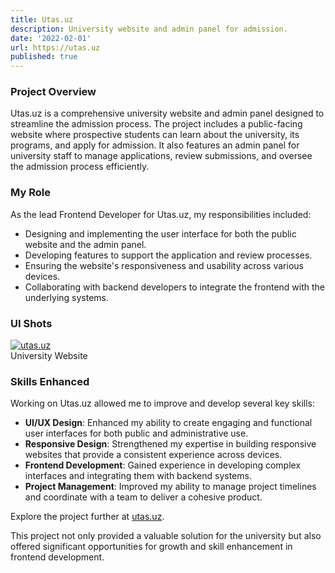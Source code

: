 ```yaml
---
title: Utas.uz
description: University website and admin panel for admission.
date: '2022-02-01'
url: https://utas.uz
published: true
---
```


### Project Overview
Utas.uz is a comprehensive university website and admin panel designed to streamline the admission process. The project includes a public-facing website where prospective students can learn about the university, its programs, and apply for admission. It also features an admin panel for university staff to manage applications, review submissions, and oversee the admission process efficiently.

### My Role
As the lead Frontend Developer for Utas.uz, my responsibilities included:
- Designing and implementing the user interface for both the public website and the admin panel.
- Developing features to support the application and review processes.
- Ensuring the website's responsiveness and usability across various devices.
- Collaborating with backend developers to integrate the frontend with the underlying systems.

### UI Shots
[![utas.uz](/images/utas.png)](https://utas.uz)  
University Website

### Skills Enhanced
Working on Utas.uz allowed me to improve and develop several key skills:
- **UI/UX Design**: Enhanced my ability to create engaging and functional user interfaces for both public and administrative use.
- **Responsive Design**: Strengthened my expertise in building responsive websites that provide a consistent experience across devices.
- **Frontend Development**: Gained experience in developing complex interfaces and integrating them with backend systems.
- **Project Management**: Improved my ability to manage project timelines and coordinate with a team to deliver a cohesive product.

Explore the project further at [utas.uz](https://utas.uz).

This project not only provided a valuable solution for the university but also offered significant opportunities for growth and skill enhancement in frontend development.
